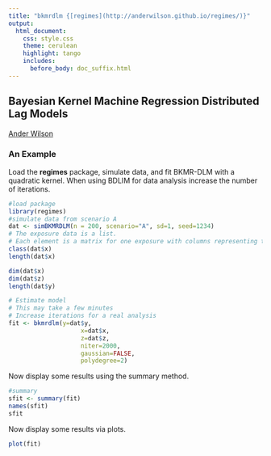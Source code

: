 ```yaml
---
title: "bkmrdlm {[regimes](http://anderwilson.github.io/regimes/)}"
output:
  html_document:
    css: style.css
    theme: cerulean
    highlight: tango
    includes:
      before_body: doc_suffix.html
---
```




## Bayesian Kernel Machine Regression Distributed Lag Models
[Ander Wilson](http://anderwilson.github.io/)

### An Example
Load the **regimes** package, simulate data, and fit BKMR-DLM with a quadratic kernel. When using BDLIM for data analysis increase the number of iterations.
```r
#load package
library(regimes)
#simulate data from scenario A
dat <- simBKMRDLM(n = 200, scenario="A", sd=1, seed=1234)
# The exposure data is a list. 
# Each element is a matrix for one exposure with columns representing times and rows individuals
class(dat$x)
length(dat$x)

dim(dat$x)
dim(dat$z)
length(dat$y)

# Estimate model
# This may take a few minutes
# Increase iterations for a real analysis
fit <- bkmrdlm(y=dat$y,
                    x=dat$x,
                    z=dat$z,
                    niter=2000,
                    gaussian=FALSE,
                    polydegree=2)
```

Now display some results using the summary method.
```r
#summary
sfit <- summary(fit)
names(sfit)
sfit
```

Now display some results via plots.
```r
plot(fit)
```


